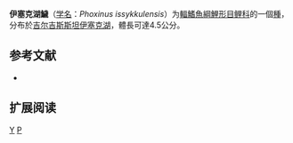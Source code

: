 {{Speciesbox 
| genus = Phoxinus
| species = issykkulensis
| status = LC
| status_system = IUCN3.1
| authority = [[Berg|Berg]], 1912
| synonyms = 
}}

'''伊塞克湖鱥'''（[[学名|学名]]：''Phoxinus issykkulensis''）为[[輻鰭魚綱|輻鰭魚綱]][[鯉形目|鯉形目]][[鲤科|鲤科]]的一個[[種|種]]，分布於[[吉尔吉斯斯坦|吉尔吉斯斯坦]][[伊塞克湖|伊塞克湖]]，體長可達4.5公分。

== 参考文献 ==
*{{FishBase_species|genus=Phoxinus|species=issykkulensis|year=2011|month=12}}

== 扩展阅读 ==
{{refbegin}}
{{wikispecies-inline|Phoxinus issykkulensis|伊塞克湖鱥}}
{{refend}}
{{Taxonbar|from=Q5931557}}

[[Category:鱥屬|Y]]
[[Category:1912年描述的魚類|P]]


{{鯉形目小作品}}